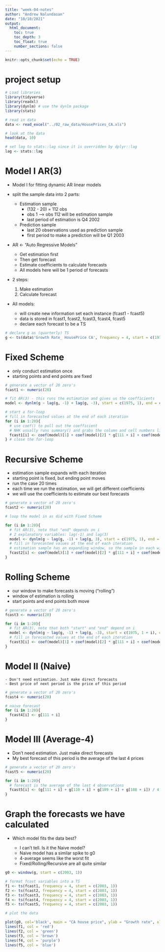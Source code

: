 ```yaml
---
title: "week-04-notes"
author: "Andrew Nalundasan"
date: "10/10/2021"
output: 
  html_document:
    toc: true
    toc_depth: 3
    toc_float: true
    number_sections: false
---
```


```r
knitr::opts_chunk$set(echo = TRUE)
```

# project setup

```r
# Load libraries
library(tidyverse)
library(readxl)
library(dynlm) # use the dynlm package
library(stats)

```

```r
# read in data
data <- read_excel("../02_raw_data/HousePrices_CA.xls")

# look at the data
head(data, 10)

# set lag to stats::lag since it is overridden by dplyr::lag
lag <- stats::lag
```

# Model I AR(3)

+ Model I for fitting dynamic AR linear models
+ split the sample data into 2 parts: 

    - Estimation sample
        - (132 - 20) = 112 obs
        - obs 1 --> obs 112 will be estimation sample
        - last period of estimation is Q4 2002
    - Prediction sample 
        - last 20 observations used as prediction sample
        - first period to make a prediction will be Q1 2003
    

+ AR <- "Auto Regressive Models"

    - Get estimation first
    - Then get forecast
    - Estimate coefficients to calculate forecasts
    - All models here will be 1 period of forecasts
    
+ 2 steps: 

    1) Make estimation
    2) Calculate forecast
    
+ All models:

    - will create new information set each instance (fcast1 - fcast5)
    - data is stored in fcast1, fcast2, fcast3, fcast4, fcast5
    - declare each forecast to be a TS
    
```r
# declare g as (quarterly) TS
g <- ts(data$'Growth Rate_ HousePrice CA', frequency = 4, start = c(1975, 1))
```

# Fixed Scheme

+ only conduct estimation once
+ starting points and end points are fixed


```r
# generate a vector of 20 zero's
fcast1 <- numeric(20) 

# fit AR(3) - this runs the estimation and gives us the coefficients
model <- dynlm(g ~ lag(g, -1) + lag(g, -3), start = c(1975, 1), end = c(2002, 4))

# start a for-loop
# fill in forecasted values at the end of each iteration
for (i in 1:20){
  # use coef() to pull out the coefficient
  # NHK usually runs summary() and grabs the column and cell numbers like a nerd
  fcast1[i] <- coef(model)[1] + coef(model)[2] * g[111 + i] + coef(model)[3] * g[109 + i]
} # close the for-loop
```

# Recursive Scheme

+ estimation sample expands with each iteration
+ starting point is fixed, but ending point moves
+ run the case 20 times
+ each time we run the estimation, we will get different coefficients
+ we will use the coefficients to estimate our best forecasts

```r
# generate a vector of 20 zero's
fcast2 <- numeric(20) 

# loop the model in as did with Fixed Scheme

for (i in 1:20){
  # fit AR(3), note that "end" depends on i
  # 2 explanatory variables: lag(-1) and lag(3) 
  model <- dynlm(g ~ lag(g, -1) + lag(g, 3), start = c(1975, 1), end = c(2002, 3 + i))
  # fill in forecasted values at the end of each iteration
  # estimation sample has an expanding window, so the sample in each window outputs different coefficients
  fcast2[i] <- coef(model)[1] + coef(model)[2] * g[111 + i] + coef(model)[3] * g[109 + i]
}
```


# Rolling Scheme

+ our window to make forecasts is moving ("rolling")
+ window of estimation is rolling
+ start points and end points both move

```r
# generate a vector of 20 zero's
fcast3 <- numeric(20)

for (i in 1:20){
  # fit AR(3), note that both "start" and "end" depend on i
  model <- dynlm(g ~ lag(g, -1) + lag(g, -3), start = c(1975, 1 + i), end = c(2002, 3 + i))
  # fill in forecasted values at the end of each iteration
  fcast3[i] <- coef(model)[1] + coef(model)[2] * g[111 + i] + coef(model)[3] * g[109 + i]
}
```


# Model II (Naive)

    - Don't need estimation. Just make direct forecasts
    - Best price of next period is the price of this period

```r
# generate a vector of 20 zero's
fcast4 <- numeric(20) 

# naive forecast
for (i in 1:20){
  fcast4[i] <- g[111 + i] 
}
```


# Model III (Average-4)

+ Don't need estimation. Just make direct forecasts
+ My best forecast of this period is the average of the last 4 prices

```r
# generate a vector of 20 zero's
fcast5 <- numeric(20)

for (i in 1:20){
  # forecast is the average of the last 4 observations
  fcast5[i] <- (g[111 + i] + g[110 + i] + g[109 + i] + g[108 + i]) / 4
}
```


# Graph the forecasts we have calculated

+ Which model fits the data best?

    - I can't tell. Is it the Naive model?
    - Naive model has a similar spike to g0
    - 4-average seems like the worst fit
    - Fixed/Rolling/Recursive are all quite similar

```r
g0 <- window(g, start = c(2003, 1))

# format fcast variables into a TS
f1 <- ts(fcast1, frequency = 4, start = c(2003, 1))
f2 <- ts(fcast2, frequency = 4, start = c(2003, 1))
f3 <- ts(fcast3, frequency = 4, start = c(2003, 1))
f4 <- ts(fcast4, frequency = 4, start = c(2003, 1))
f5 <- ts(fcast5, frequency = 4, start = c(2003, 1))

# plot the data

plot(g0, col='black', main = "CA house price", ylab = "Growth rate", xlab = "Quarter")
lines(f1, col = 'red')
lines(f2, col = 'green')
lines(f3, col = 'brown')
lines(f4, col = 'purple')
lines(f5, col = 'blue')
```





